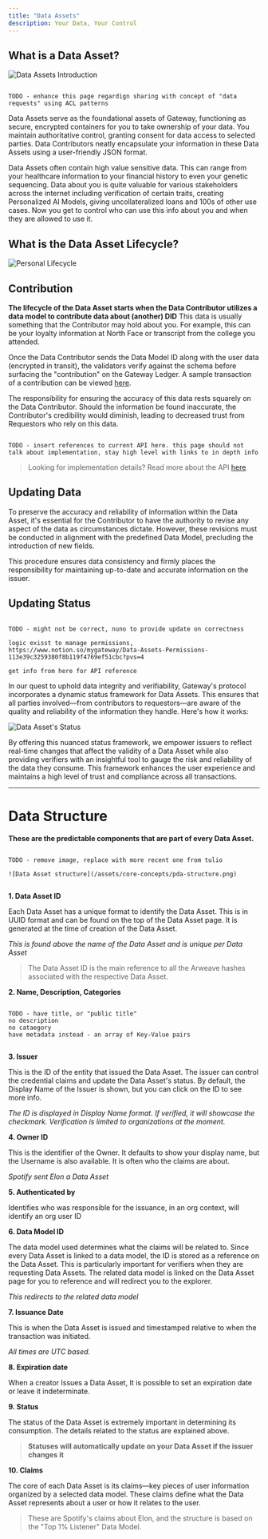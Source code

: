 ```yaml
---
title: "Data Assets"
description: Your Data, Your Control
---
```


## What is a Data Asset?

![Data Assets Introduction](/assets/core-concepts/what-is-a-pda.png)

```

TODO - enhance this page regardign sharing with concept of "data requests" using ACL patterns

```

Data Assets serve as the foundational assets of Gateway, functioning as secure, encrypted containers for you to take ownership of your data. You maintain authoritative control, granting consent for data access to selected parties. Data Contributors neatly encapsulate your information in these Data Assets using a user-friendly JSON format.

Data Assets often contain high value sensitive data. This can range from your healthcare information to your financial history to even your genetic sequencing. Data about you is quite valuable for various stakeholders across the internet including verification of certain traits, creating Personalized AI Models, giving uncollateralized loans and 100s of other use cases. Now you get to control who can use this info about you and when they are allowed to use it.

## What is the Data Asset Lifecycle?

![Personal Lifecycle](/assets/core-concepts/pda-lifecycle.png)

## Contribution

**The lifecycle of the Data Asset starts when the Data Contributor utilizes a data model to contribute data about (another) DID** This data is usually something that the Contributor may hold about you. For example, this can be your loyalty information at North Face or transcript from the college you attended.

Once the Data Contributor sends the Data Model ID along with the user data (encrypted in transit), the validators verify against the schema before surfacing the "contribution" on the Gateway Ledger. A sample transaction of a contribution can be viewed [here](https://sandbox.gateway.tech/explorer/transactions/65d5ce5b5f55a7755cecb1ed).

The responsibility for ensuring the accuracy of this data rests squarely on the Data Contributor. Should the information be found inaccurate, the Contributor's credibility would diminish, leading to decreased trust from Requestors who rely on this data.

```

TODO - insert references to current API here. this page should not talk about implementation, stay high level with links to in depth info

```

> Looking for implementation details? Read more about the API [here](developer-guide/api-reference/introduction.mdx)

## Updating Data

To preserve the accuracy and reliability of information within the Data Asset, it's essential for the Contributor to have the authority to revise any aspect of the data as circumstances dictate. However, these revisions must be conducted in alignment with the predefined Data Model, precluding the introduction of new fields.

This procedure ensures data consistency and firmly places the responsibility for maintaining up-to-date and accurate information on the issuer.

## Updating Status

```

TODO - might not be correct, nuno to provide update on correctness

logic exisst to manage permissions, https://www.notion.so/mygateway/Data-Assets-Permissions-113e39c3259380f8b119f4769ef51cbc?pvs=4

get info from here for API reference

```

In our quest to uphold data integrity and verifiability, Gateway's protocol incorporates a dynamic status framework for Data Assets. This ensures that all parties involved—from contributors to requestors—are aware of the quality and reliability of the information they handle. Here's how it works:

![Data Asset's Status](/assets/core-concepts/pda-status.png)

By offering this nuanced status framework, we empower issuers to reflect real-time changes that affect the validity of a Data Asset while also providing verifiers with an insightful tool to gauge the risk and reliability of the data they consume. This framework enhances the user experience and maintains a high level of trust and compliance across all transactions.

---

# Data Structure

**These are the predictable components that are part of every Data Asset.**

```

TODO - remove image, replace with more recent one from tulio

![Data Asset structure](/assets/core-concepts/pda-structure.png)


```

**1. Data Asset ID**

Each Data Asset has a unique format to identify the Data Asset. This is in UUID format and can be found on the top of the Data Asset page. It is generated at the time of creation of the Data Asset.

_This is found above the name of the Data Asset and is unique per Data Asset_

> The Data Asset ID is the main reference to all the Arweave hashes associated with the respective Data Asset.

**2. Name, Description, Categories**

```

TODO - have title, or "public title"
no description
no cataegory
have metadata instead - an array of Key-Value pairs


```

**3. Issuer**

This is the ID of the entity that issued the Data Asset. The issuer can control the credential claims and update the Data Asset's status.
By default, the Display Name of the Issuer is shown, but you can click on the ID to see more info.

_The ID is displayed in Display Name format. If verified, it will showcase the checkmark. Verification is limited to organizations at the moment._

**4. Owner ID**

This is the identifier of the Owner. It defaults to show your display name, but the Username is also available.
It is often who the claims are about.

_Spotify sent Elon a Data Asset_

**5. Authenticated by**

Identifies who was responsible for the issuance, in an org context, will identify an org user ID

**6. Data Model ID**

The data model used determines what the claims will be related to. Since every Data Asset is linked to a data model, the ID is stored as a reference on the Data Asset. This is particularly important for verifiers when they are requesting Data Assets. The related data model is linked on the Data Asset page for you to reference and will redirect you to the explorer.

_This redirects to the related data model_

**7. Issuance Date**

This is when the Data Asset is issued and timestamped relative to when the transaction was initiated.

_All times are UTC based._

**8. Expiration date**

When a creator Issues a Data Asset, It is possible to set an expiration date or leave it indeterminate.

**9. Status**

The status of the Data Asset is extremely important in determining its consumption. The details related to the status are explained above.

> **Statuses will automatically update on your Data Asset if the issuer changes it**

**10. Claims**

The core of each Data Asset is its claims—key pieces of user information organized by a selected data model. These claims define what the Data Asset represents about a user or how it relates to the user.

> These are Spotify's claims about Elon, and the structure is based on the "Top 1% Listener" Data Model.
